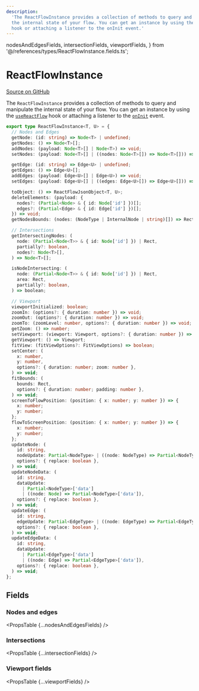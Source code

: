 ```yaml
---
description:
  'The ReactFlowInstance provides a collection of methods to query and manipulate
  the internal state of your flow. You can get an instance by using the useReactFlow
  hook or attaching a listener to the onInit event.'
---
```


  nodesAndEdgesFields,
  intersectionFields,
  viewportFields,
} from '@/references/types/ReactFlowInstance.fields.ts';

# ReactFlowInstance

[Source on GitHub](https://github.com/xyflow/xyflow/blob/main/packages/react/src/types/instance.ts/#L178-L179)

The `ReactFlowInstance` provides a collection of methods to query and manipulate
the internal state of your flow. You can get an instance by using the
[`useReactFlow`](/api-reference/hooks/use-react-flow) hook or attaching a listener to the
[`onInit`](/api-reference/react-flow#event-oninit) event.

```ts
export type ReactFlowInstance<T, U> = {
  // Nodes and Edges
  getNode: (id: string) => Node<T> | undefined;
  getNodes: () => Node<T>[];
  addNodes: (payload: Node<T>[] | Node<T>) => void;
  setNodes: (payload: Node<T>[] | ((nodes: Node<T>[]) => Node<T>[])) => void;

  getEdge: (id: string) => Edge<U> | undefined;
  getEdges: () => Edge<U>[];
  addEdges: (payload: Edge<U>[] | Edge<U>) => void;
  setEdges: (payload: Edge<U>[] | ((edges: Edge<U>[]) => Edge<U>[])) => void;

  toObject: () => ReactFlowJsonObject<T, U>;
  deleteElements: (payload: {
    nodes?: (Partial<Node> & { id: Node['id'] })[];
    edges?: (Partial<Edge> & { id: Edge['id'] })[];
  }) => void;
  getNodesBounds: (nodes: (NodeType | InternalNode | string)[]) => Rect;

  // Intersections
  getIntersectingNodes: (
    node: (Partial<Node<T>> & { id: Node['id'] }) | Rect,
    partially?: boolean,
    nodes?: Node<T>[],
  ) => Node<T>[];

  isNodeIntersecting: (
    node: (Partial<Node<T>> & { id: Node['id'] }) | Rect,
    area: Rect,
    partially?: boolean,
  ) => boolean;

  // Viewport
  viewportInitialized: boolean;
  zoomIn: (options?: { duration: number }) => void;
  zoomOut: (options?: { duration: number }) => void;
  zoomTo: (zoomLevel: number, options?: { duration: number }) => void;
  getZoom: () => number;
  setViewport: (viewport: Viewport, options?: { duration: number }) => void;
  getViewport: () => Viewport;
  fitView: (fitViewOptions?: FitViewOptions) => boolean;
  setCenter: (
    x: number,
    y: number,
    options?: { duration: number; zoom: number },
  ) => void;
  fitBounds: (
    bounds: Rect,
    options?: { duration: number; padding: number },
  ) => void;
  screenToFlowPosition: (position: { x: number; y: number }) => {
    x: number;
    y: number;
  };
  flowToScreenPosition: (position: { x: number; y: number }) => {
    x: number;
    y: number;
  };
  updateNode: (
    id: string,
    nodeUpdate: Partial<NodeType> | ((node: NodeType) => Partial<NodeType>),
    options?: { replace: boolean },
  ) => void;
  updateNodeData: (
    id: string,
    dataUpdate:
      | Partial<NodeType>['data']
      | ((node: Node) => Partial<NodeType>['data']),
    options?: { replace: boolean },
  ) => void;
  updateEdge: (
    id: string,
    edgeUpdate: Partial<EdgeType> | ((node: EdgeType) => Partial<EdgeType>),
    options?: { replace: boolean },
  ) => void;
  updateEdgeData: (
    id: string,
    dataUpdate:
      | Partial<EdgeType>['data']
      | ((node: Edge) => Partial<EdgeType>['data']),
    options?: { replace: boolean },
  ) => void;
};
```

## Fields

### Nodes and edges

<PropsTable {...nodesAndEdgesFields} />

### Intersections

<PropsTable {...intersectionFields} />

### Viewport fields

<PropsTable {...viewportFields} />
